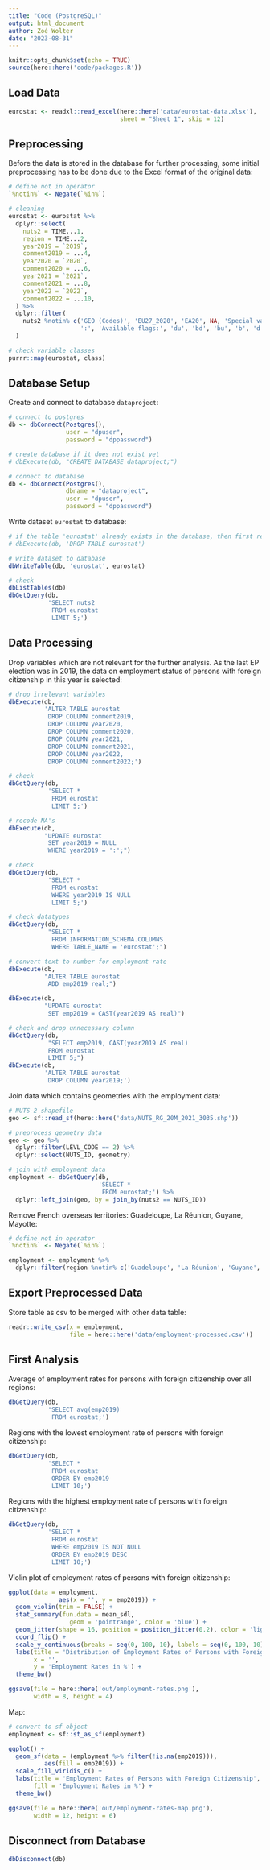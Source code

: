 ```yaml
---
title: "Code (PostgreSQL)"
output: html_document
author: Zoé Wolter
date: "2023-08-31"
---
```


```r
knitr::opts_chunk$set(echo = TRUE)
source(here::here('code/packages.R'))
```

## Load Data

```r
eurostat <- readxl::read_excel(here::here('data/eurostat-data.xlsx'), 
                               sheet = "Sheet 1", skip = 12)
```

## Preprocessing 

Before the data is stored in the database for further processing, some initial preprocessing has to be done due to the Excel format of the original data:
```r
# define not in operator
`%notin%` <- Negate(`%in%`)

# cleaning
eurostat <- eurostat %>%
  dplyr::select(
    nuts2 = TIME...1,
    region = TIME...2,
    year2019 = `2019`,
    comment2019 = ...4,
    year2020 = `2020`,
    comment2020 = ...6,
    year2021 = `2021`,
    comment2021 = ...8,
    year2022 = `2022`,
    comment2022 = ...10,
  ) %>%
  dplyr::filter(
    nuts2 %notin% c('GEO (Codes)', 'EU27_2020', 'EA20', NA, 'Special value',
                    ':', 'Available flags:', 'du', 'bd', 'bu', 'b', 'd', 'bdu', 'u')
  )

# check variable classes
purrr::map(eurostat, class)
```

## Database Setup

Create and connect to database `dataproject`:
```r
# connect to postgres 
db <- dbConnect(Postgres(),
                user = "dpuser",
                password = "dppassword")

# create database if it does not exist yet
# dbExecute(db, "CREATE DATABASE dataproject;")

# connect to database
db <- dbConnect(Postgres(),
                dbname = "dataproject",
                user = "dpuser",
                password = "dppassword")
```

Write dataset `eurostat` to database:
```r
# if the table 'eurostat' already exists in the database, then first remove it
# dbExecute(db, 'DROP TABLE eurostat')

# write dataset to database
dbWriteTable(db, 'eurostat', eurostat)

# check
dbListTables(db) 
dbGetQuery(db,
           'SELECT nuts2
            FROM eurostat
            LIMIT 5;')
```

## Data Processing

Drop variables which are not relevant for the further analysis. As the last EP election was in 2019, the data on employment status of persons with foreign citizenship in this year is selected:
```r
# drop irrelevant variables 
dbExecute(db,
          'ALTER TABLE eurostat
           DROP COLUMN comment2019,
           DROP COLUMN year2020,
           DROP COLUMN comment2020,
           DROP COLUMN year2021,
           DROP COLUMN comment2021,
           DROP COLUMN year2022,
           DROP COLUMN comment2022;')

# check
dbGetQuery(db,
           'SELECT *
            FROM eurostat
            LIMIT 5;')

# recode NA's
dbExecute(db,
          "UPDATE eurostat
           SET year2019 = NULL
           WHERE year2019 = ':';")

# check
dbGetQuery(db,
           'SELECT * 
            FROM eurostat 
            WHERE year2019 IS NULL
            LIMIT 5;')

# check datatypes
dbGetQuery(db,
           "SELECT *
            FROM INFORMATION_SCHEMA.COLUMNS 
            WHERE TABLE_NAME = 'eurostat';")

# convert text to number for employment rate
dbExecute(db,
          "ALTER TABLE eurostat
           ADD emp2019 real;")

dbExecute(db,
          "UPDATE eurostat
           SET emp2019 = CAST(year2019 AS real)")

# check and drop unnecessary column
dbGetQuery(db,
           "SELECT emp2019, CAST(year2019 AS real) 
           FROM eurostat
           LIMIT 5;")
dbExecute(db,
          'ALTER TABLE eurostat
           DROP COLUMN year2019;')
```

Join data which contains geometries with the employment data:
```r
# NUTS-2 shapefile
geo <- sf::read_sf(here::here('data/NUTS_RG_20M_2021_3035.shp'))

# preprocess geometry data
geo <- geo %>% 
  dplyr::filter(LEVL_CODE == 2) %>%
  dplyr::select(NUTS_ID, geometry)

# join with employment data
employment <- dbGetQuery(db,
                         'SELECT *
                          FROM eurostat;') %>%
  dplyr::left_join(geo, by = join_by(nuts2 == NUTS_ID))
```

Remove French overseas territories: Guadeloupe, La Réunion, Guyane, Mayotte:
```r
# define not in operator
`%notin%` <- Negate(`%in%`)

employment <- employment %>%
  dplyr::filter(region %notin% c('Guadeloupe', 'La Réunion', 'Guyane', 'Mayotte', 'Martinique'))
```

## Export Preprocessed Data 

Store table as csv to be merged with other data table:
```r
readr::write_csv(x = employment,
                 file = here::here('data/employment-processed.csv'))
```

## First Analysis

Average of employment rates for persons with foreign citizenship over all regions:
```r
dbGetQuery(db,
           'SELECT avg(emp2019)
            FROM eurostat;')
```

Regions with the lowest employment rate of persons with foreign citizenship:
```r
dbGetQuery(db,
           'SELECT *
            FROM eurostat
            ORDER BY emp2019
            LIMIT 10;')
```

Regions with the highest employment rate of persons with foreign citizenship:
```r
dbGetQuery(db,
           'SELECT *
            FROM eurostat
            WHERE emp2019 IS NOT NULL
            ORDER BY emp2019 DESC
            LIMIT 10;')
```

Violin plot of employment rates of persons with foreign citizenship:
```r
ggplot(data = employment,
              aes(x = '', y = emp2019)) +
  geom_violin(trim = FALSE) +
  stat_summary(fun.data = mean_sdl,
                 geom = 'pointrange', color = 'blue') +
  geom_jitter(shape = 16, position = position_jitter(0.2), color = 'lightblue') +
  coord_flip() +
  scale_y_continuous(breaks = seq(0, 100, 10), labels = seq(0, 100, 10)) +
  labs(title = 'Distribution of Employment Rates of Persons with Foreign Citizenship',
       x = '',
       y = 'Employment Rates in %') +
  theme_bw()

ggsave(file = here::here('out/employment-rates.png'),
       width = 8, height = 4)
```

Map: 
```r
# convert to sf object
employment <- sf::st_as_sf(employment)
```

```r
ggplot() +
  geom_sf(data = (employment %>% filter(!is.na(emp2019))), 
          aes(fill = emp2019)) +
  scale_fill_viridis_c() +
  labs(title = 'Employment Rates of Persons with Foreign Citizenship',
       fill = 'Employment Rates in %') +
  theme_bw()

ggsave(file = here::here('out/employment-rates-map.png'),
       width = 12, height = 6)
```

## Disconnect from Database

```r
dbDisconnect(db)
```

